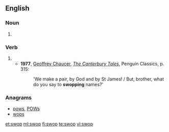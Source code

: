 ==English==

===Noun===
{{en-noun}}

# {{alternative spelling of|swap}}

===Verb===
{{en-verb|swops|swopping|swopped}}

# {{alternative spelling of|swap}}
#* '''1977''', [[w:Geoffrey Chaucer|Geoffrey Chaucer]], ''[[w:The Canterbury Tales|The Canterbury Tales]]'', Penguin Classics, p. 315:
#*: 'We make a pair, by God and by St James! / But, brother, what do you say to '''swopping''' names?'

===Anagrams===
* [[pows#English|pows]], [[POWs#English|POWs]]
* [[wops#English|wops]]

[[et:swop]]
[[ml:swop]]
[[fi:swop]]
[[te:swop]]
[[vi:swop]]